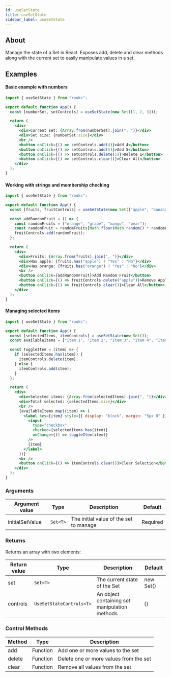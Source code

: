```yaml
---
id: useSetState
title: useSetState
sidebar_label: useSetState
---
```


## About

Manage the state of a Set in React. Exposes add, delete and clear methods along with the current set to easily manipulate values in a set.

[//]: # "Main"

## Examples

#### Basic example with numbers

```jsx
import { useSetState } from "rooks";

export default function App() {
  const [numberSet, setControls] = useSetState(new Set([1, 2, 3]));

  return (
    <div>
      <div>Current set: {Array.from(numberSet).join(", ")}</div>
      <div>Set size: {numberSet.size}</div>
      <br />
      <button onClick={() => setControls.add(4)}>Add 4</button>
      <button onClick={() => setControls.add(5)}>Add 5</button>
      <button onClick={() => setControls.delete(1)}>Delete 1</button>
      <button onClick={() => setControls.clear()}>Clear All</button>
    </div>
  );
}
```

#### Working with strings and membership checking

```jsx
import { useSetState } from "rooks";

export default function App() {
  const [fruits, fruitControls] = useSetState(new Set(["apple", "banana"]));

  const addRandomFruit = () => {
    const randomFruits = ["orange", "grape", "mango", "pear"];
    const randomFruit = randomFruits[Math.floor(Math.random() * randomFruits.length)];
    fruitControls.add(randomFruit);
  };

  return (
    <div>
      <div>Fruits: {Array.from(fruits).join(", ")}</div>
      <div>Has apple: {fruits.has("apple") ? "Yes" : "No"}</div>
      <div>Has orange: {fruits.has("orange") ? "Yes" : "No"}</div>
      <br />
      <button onClick={addRandomFruit}>Add Random Fruit</button>
      <button onClick={() => fruitControls.delete("apple")}>Remove Apple</button>
      <button onClick={() => fruitControls.clear()}>Clear All</button>
    </div>
  );
}
```

#### Managing selected items

```jsx
import { useSetState } from "rooks";

export default function App() {
  const [selectedItems, itemControls] = useSetState(new Set());
  const availableItems = ["Item 1", "Item 2", "Item 3", "Item 4", "Item 5"];

  const toggleItem = (item) => {
    if (selectedItems.has(item)) {
      itemControls.delete(item);
    } else {
      itemControls.add(item);
    }
  };

  return (
    <div>
      <div>Selected items: {Array.from(selectedItems).join(", ")}</div>
      <div>Total selected: {selectedItems.size}</div>
      <br />
      {availableItems.map((item) => (
        <label key={item} style={{ display: "block", margin: "5px 0" }}>
          <input
            type="checkbox"
            checked={selectedItems.has(item)}
            onChange={() => toggleItem(item)}
          />
          {item}
        </label>
      ))}
      <br />
      <button onClick={() => itemControls.clear()}>Clear Selection</button>
    </div>
  );
}
```

### Arguments

| Argument value   | Type   | Description                      | Default |
| ---------------- | ------ | -------------------------------- | ------- |
| initialSetValue  | `Set<T>` | The initial value of the set to manage | Required |

### Returns

Returns an array with two elements:

| Return value | Type                    | Description                                    | Default   |
| ------------ | ----------------------- | ---------------------------------------------- | --------- |
| set          | `Set<T>`                  | The current state of the Set                   | new Set() |
| controls     | `UseSetStateControls<T>`  | An object containing set manipulation methods   | {}        |

### Control Methods

| Method | Type     | Description                              |
| ------ | -------- | ---------------------------------------- |
| add    | Function | Add one or more values to the set        |
| delete | Function | Delete one or more values from the set   |
| clear  | Function | Remove all values from the set           |
